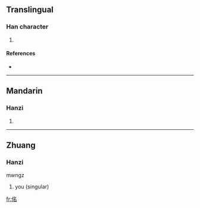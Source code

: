 ==Translingual==

===Han character===
{{Han char|rn=9|rad=人|as=06|sn=8|four=|canj=人弓戈口 (ONIR)}}

# {{defn|Han|sort=人06}}

====References====
* {{Han ref|kx=0100.170|dkj=00556|dj=0212.120|hdz=10151.070|uh=4F72|ud=20338}}

----

==Mandarin==

===Hanzi===
{{cmn-hanzi|pin=[[míng]] ([[ming2]])|wg=ming<sup>2</sup>}}

# {{defn|Mandarin|sort=人06}}

----

==Zhuang==

===Hanzi===
{{infl|za|character}}
mwngz


# you (singular)

[[fr:佲]]